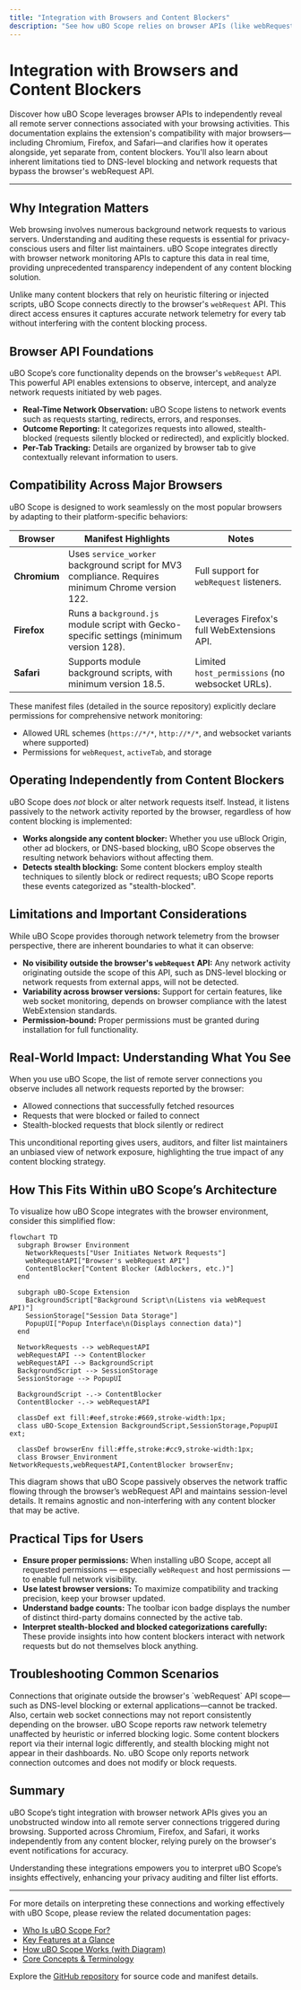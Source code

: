 ```yaml
---
title: "Integration with Browsers and Content Blockers"
description: "See how uBO Scope relies on browser APIs (like webRequest) and why it works independently of specific content blockers. Learn about its compatibility across Chromium, Firefox, and Safari, and limitations with respect to DNS-level blocking or requests outside the browser’s view."
---
```


# Integration with Browsers and Content Blockers

Discover how uBO Scope leverages browser APIs to independently reveal all remote server connections associated with your browsing activities. This documentation explains the extension's compatibility with major browsers—including Chromium, Firefox, and Safari—and clarifies how it operates alongside, yet separate from, content blockers. You'll also learn about inherent limitations tied to DNS-level blocking and network requests that bypass the browser's webRequest API.

---

## Why Integration Matters

Web browsing involves numerous background network requests to various servers. Understanding and auditing these requests is essential for privacy-conscious users and filter list maintainers. uBO Scope integrates directly with browser network monitoring APIs to capture this data in real time, providing unprecedented transparency independent of any content blocking solution.

Unlike many content blockers that rely on heuristic filtering or injected scripts, uBO Scope connects directly to the browser's `webRequest` API. This direct access ensures it captures accurate network telemetry for every tab without interfering with the content blocking process.


## Browser API Foundations

uBO Scope’s core functionality depends on the browser's `webRequest` API. This powerful API enables extensions to observe, intercept, and analyze network requests initiated by web pages. 

- **Real-Time Network Observation:** uBO Scope listens to network events such as requests starting, redirects, errors, and responses.
- **Outcome Reporting:** It categorizes requests into allowed, stealth-blocked (requests silently blocked or redirected), and explicitly blocked.
- **Per-Tab Tracking:** Details are organized by browser tab to give contextually relevant information to users.


## Compatibility Across Major Browsers

uBO Scope is designed to work seamlessly on the most popular browsers by adapting to their platform-specific behaviors:

| Browser  | Manifest Highlights                               | Notes                     |
|----------|--------------------------------------------------|---------------------------|
| **Chromium** | Uses `service_worker` background script for MV3 compliance. Requires minimum Chrome version 122. | Full support for `webRequest` listeners. |
| **Firefox**  | Runs a `background.js` module script with Gecko-specific settings (minimum version 128). | Leverages Firefox's full WebExtensions API. |
| **Safari**   | Supports module background scripts, with minimum version 18.5. | Limited `host_permissions` (no websocket URLs). |

These manifest files (detailed in the source repository) explicitly declare permissions for comprehensive network monitoring:

- Allowed URL schemes (`https://*/*`, `http://*/*`, and websocket variants where supported)
- Permissions for `webRequest`, `activeTab`, and storage


## Operating Independently from Content Blockers

uBO Scope does _not_ block or alter network requests itself. Instead, it listens passively to the network activity reported by the browser, regardless of how content blocking is implemented:

- **Works alongside any content blocker:** Whether you use uBlock Origin, other ad blockers, or DNS-based blocking, uBO Scope observes the resulting network behaviors without affecting them.
- **Detects stealth blocking:** Some content blockers employ stealth techniques to silently block or redirect requests; uBO Scope reports these events categorized as "stealth-blocked".


## Limitations and Important Considerations

While uBO Scope provides thorough network telemetry from the browser perspective, there are inherent boundaries to what it can observe:

- **No visibility outside the browser's `webRequest` API:** Any network activity originating outside the scope of this API, such as DNS-level blocking or network requests from external apps, will not be detected.
- **Variability across browser versions:** Support for certain features, like web socket monitoring, depends on browser compliance with the latest WebExtension standards.
- **Permission-bound:** Proper permissions must be granted during installation for full functionality.


## Real-World Impact: Understanding What You See

When you use uBO Scope, the list of remote server connections you observe includes all network requests reported by the browser:

- Allowed connections that successfully fetched resources
- Requests that were blocked or failed to connect
- Stealth-blocked requests that block silently or redirect

This unconditional reporting gives users, auditors, and filter list maintainers an unbiased view of network exposure, highlighting the true impact of any content blocking strategy.


## How This Fits Within uBO Scope’s Architecture

To visualize how uBO Scope integrates with the browser environment, consider this simplified flow:

```mermaid
flowchart TD
  subgraph Browser Environment
    NetworkRequests["User Initiates Network Requests"]
    webRequestAPI["Browser's webRequest API"]
    ContentBlocker["Content Blocker (Adblockers, etc.)"]
  end

  subgraph uBO-Scope Extension
    BackgroundScript["Background Script\n(Listens via webRequest API)"]
    SessionStorage["Session Data Storage"]
    PopupUI["Popup Interface\n(Displays connection data)"]
  end

  NetworkRequests --> webRequestAPI
  webRequestAPI --> ContentBlocker
  webRequestAPI --> BackgroundScript
  BackgroundScript --> SessionStorage
  SessionStorage --> PopupUI

  BackgroundScript -.-> ContentBlocker
  ContentBlocker -.-> webRequestAPI

  classDef ext fill:#eef,stroke:#669,stroke-width:1px;
  class uBO-Scope_Extension BackgroundScript,SessionStorage,PopupUI ext;

  classDef browserEnv fill:#ffe,stroke:#cc9,stroke-width:1px;
  class Browser_Environment NetworkRequests,webRequestAPI,ContentBlocker browserEnv;
```

This diagram shows that uBO Scope passively observes the network traffic flowing through the browser’s webRequest API and maintains session-level details. It remains agnostic and non-interfering with any content blocker that may be active.


## Practical Tips for Users

- **Ensure proper permissions:** When installing uBO Scope, accept all requested permissions — especially `webRequest` and host permissions — to enable full network visibility.
- **Use latest browser versions:** To maximize compatibility and tracking precision, keep your browser updated.
- **Understand badge counts:** The toolbar icon badge displays the number of distinct third-party domains connected by the active tab.
- **Interpret stealth-blocked and blocked categorizations carefully:** These provide insights into how content blockers interact with network requests but do not themselves block anything.


## Troubleshooting Common Scenarios

<AccordionGroup title="Common Integration Questions">
<Accordion title="Why don't some connections show up in uBO Scope?">
Connections that originate outside the browser's `webRequest` API scope—such as DNS-level blocking or external applications—cannot be tracked. Also, certain web socket connections may not report consistently depending on the browser.
</Accordion>
<Accordion title="I see different results compared to my content blocker’s dashboard. Why?">
uBO Scope reports raw network telemetry unaffected by heuristic or inferred blocking logic. Some content blockers report via their internal logic differently, and stealth blocking might not appear in their dashboards.
</Accordion>
<Accordion title="Is uBO Scope blocking any content itself?">
No. uBO Scope only reports network connection outcomes and does not modify or block requests.
</Accordion>
</AccordionGroup>


## Summary

uBO Scope’s tight integration with browser network APIs gives you an unobstructed window into all remote server connections triggered during browsing. Supported across Chromium, Firefox, and Safari, it works independently from any content blocker, relying purely on the browser's event notifications for accuracy.

Understanding these integrations empowers you to interpret uBO Scope’s insights effectively, enhancing your privacy auditing and filter list efforts.


---

For more details on interpreting these connections and working effectively with uBO Scope, please review the related documentation pages:

- [Who Is uBO Scope For?](/overview/introduction-core-value/audience-usecases)
- [Key Features at a Glance](/overview/introduction-core-value/feature-glance)
- [How uBO Scope Works (with Diagram)](/overview/architecture-concepts/system-architecture)
- [Core Concepts & Terminology](/overview/architecture-concepts/core-terminology)


Explore the [GitHub repository](https://github.com/gorhill/uBO-Scope) for source code and manifest details.
